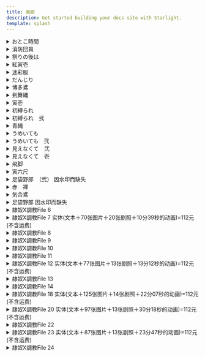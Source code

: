 ```yaml
---
title: 画廊
description: Get started building your docs site with Starlight.
template: splash
---
```



<details>
<summary>おとこ時間</summary>

<div class="grid md:gap-3 md:grid-cols-3 sm:gap-2 sm:grid-cols-2 lg:gap-4 lg:grid-cols-4 xl:gap-5 xl:grid-cols-5 2xl:gap-6 2xl:grid-cols-6">

<Image src="https://res.cloudinary.com/dkhp3hucr/image/upload/v1722171781/Fundoshi/pq008_elzodk.avif" loading="lazy" isZoomed alt="Midas" client:visible />

<Image src="https://res.cloudinary.com/dkhp3hucr/image/upload/v1722171782/Fundoshi/pq009_eqqbyh.avif" loading="lazy" isZoomed alt="Midas" client:visible />

<Image src="https://res.cloudinary.com/dkhp3hucr/image/upload/v1722171783/Fundoshi/pq010_obmu6j.avif" loading="lazy" isZoomed alt="Midas" client:visible />

<Image src="https://res.cloudinary.com/dkhp3hucr/image/upload/v1722171785/Fundoshi/pq011_otakkw.avif" loading="lazy" isZoomed alt="Midas" client:visible />

<Image src="https://res.cloudinary.com/dkhp3hucr/image/upload/v1722171786/Fundoshi/pq012_w6vp9x.avif" loading="lazy" isZoomed alt="Midas" client:visible />

<Image src="https://res.cloudinary.com/dkhp3hucr/image/upload/v1722171779/Fundoshi/pq013_yvssg3.avif" loading="lazy" isZoomed alt="Midas" client:visible />

<Image src="https://res.cloudinary.com/dkhp3hucr/image/upload/v1722171780/Fundoshi/pq014_sjmnov.avif" loading="lazy" isZoomed alt="Midas" client:visible />

<Image src="https://res.cloudinary.com/dkhp3hucr/image/upload/v1722171781/Fundoshi/pq015_ixgqbe.avif" loading="lazy" isZoomed alt="Midas" client:visible />

<Image src="https://res.cloudinary.com/dkhp3hucr/image/upload/v1722171781/Fundoshi/pq016_j66ugd.avif" loading="lazy" isZoomed alt="Midas" client:visible />

<Image src="https://res.cloudinary.com/dkhp3hucr/image/upload/v1722171781/Fundoshi/pq017_ddpg8a.avif" loading="lazy" isZoomed alt="Midas" client:visible />

<Image src="https://res.cloudinary.com/dkhp3hucr/image/upload/v1722171782/Fundoshi/pq018_tylvgn.avif" loading="lazy" isZoomed alt="Midas" client:visible />

</div>

</details>

<details>
<summary>消防団員</summary>

<div class="grid md:gap-3 md:grid-cols-3 sm:gap-2 sm:grid-cols-2 lg:gap-4 lg:grid-cols-4 xl:gap-5 xl:grid-cols-5 2xl:gap-6 2xl:grid-cols-6">

<Image src="https://res.cloudinary.com/dkhp3hucr/image/upload/v1722175609/Fundoshi/wa011_tpngn1.avif" loading="lazy" isZoomed alt="Midas" client:visible />

<Image src="https://res.cloudinary.com/dkhp3hucr/image/upload/v1722176249/Fundoshi/wa012_zushnp.avif" loading="lazy" isZoomed alt="Midas" client:visible />

<Image src="https://res.cloudinary.com/dkhp3hucr/image/upload/v1722176248/Fundoshi/wa013_yhlvuy.avif" loading="lazy" isZoomed alt="Midas" client:visible />

<Image src="https://res.cloudinary.com/dkhp3hucr/image/upload/v1722176296/Fundoshi/wa014_lcgbnd.avif" loading="lazy" isZoomed alt="Midas" client:visible />

<Image src="https://res.cloudinary.com/dkhp3hucr/image/upload/v1722174464/Fundoshi/wa015_mdwayo.avif" loading="lazy" isZoomed alt="Midas" client:visible />

<Image src="https://res.cloudinary.com/dkhp3hucr/image/upload/v1722176296/Fundoshi/wa017_vfbwzj.avif" loading="lazy" isZoomed alt="Midas" client:visible />

<Image src="https://res.cloudinary.com/dkhp3hucr/image/upload/v1722176299/Fundoshi/wa018_ffp750.avif" loading="lazy" isZoomed alt="Midas" client:visible />

</div>

</details>

<details>
<summary>祭りの後は</summary>

<div class="grid md:gap-3 md:grid-cols-3 sm:gap-2 sm:grid-cols-2 lg:gap-4 lg:grid-cols-4 xl:gap-5 xl:grid-cols-5 2xl:gap-6 2xl:grid-cols-6">

<Image src="https://res.cloudinary.com/dkhp3hucr/image/upload/v1722176962/Fundoshi/omaturi-01_vp8una.avif" loading="lazy" isZoomed alt="Midas" client:visible />

<Image src="https://res.cloudinary.com/dkhp3hucr/image/upload/v1722176963/Fundoshi/omaturi-03_vemlps.avif" loading="lazy" isZoomed alt="Midas" client:visible />

<Image src="https://res.cloudinary.com/dkhp3hucr/image/upload/v1722176964/Fundoshi/omaturi-06_tyoyuk.avif" loading="lazy" isZoomed alt="Midas" client:visible />

<Image src="https://res.cloudinary.com/dkhp3hucr/image/upload/v1722176951/Fundoshi/omaturi-09_yqf7v7.avif" loading="lazy" isZoomed alt="Midas" client:visible />

<Image src="https://res.cloudinary.com/dkhp3hucr/image/upload/v1722176951/Fundoshi/omaturi-10_q52yli.avif" loading="lazy" isZoomed alt="Midas" client:visible />
</div>

</details>

<details>
<summary>紅寅壱</summary>

<div class="grid md:gap-3 md:grid-cols-3 sm:gap-2 sm:grid-cols-2 lg:gap-4 lg:grid-cols-4 xl:gap-5 xl:grid-cols-5 2xl:gap-6 2xl:grid-cols-6">

<Image src="https://res.cloudinary.com/dkhp3hucr/image/upload/v1722214810/Fundoshi/at001_h4g5ma.avif" loading="lazy" isZoomed alt="Midas" client:visible />

<Image src="https://res.cloudinary.com/dkhp3hucr/image/upload/v1722214813/Fundoshi/at002_n7xmlo.avif" loading="lazy" isZoomed alt="Midas" client:visible />

<Image src="https://res.cloudinary.com/dkhp3hucr/image/upload/v1722214815/Fundoshi/at003_xtuviu.avif" loading="lazy" isZoomed alt="Midas" client:visible />

<Image src="https://res.cloudinary.com/dkhp3hucr/image/upload/v1722214814/Fundoshi/at005_u2f6gp.avif" loading="lazy" isZoomed alt="Midas" client:visible />

<Image src="https://res.cloudinary.com/dkhp3hucr/image/upload/v1722214817/Fundoshi/at007_ktrrsv.avif" loading="lazy" isZoomed alt="Midas" client:visible />

<Image src="https://res.cloudinary.com/dkhp3hucr/image/upload/v1722214817/Fundoshi/at009_uwkm3m.avif" loading="lazy" isZoomed alt="Midas" client:visible />

<Image src="https://res.cloudinary.com/dkhp3hucr/image/upload/v1722214808/Fundoshi/at010_wbnrhs.avif" loading="lazy" isZoomed alt="Midas" client:visible />

<Image src="https://res.cloudinary.com/dkhp3hucr/image/upload/v1722214808/Fundoshi/at011_xion4l.avif" loading="lazy" isZoomed alt="Midas" client:visible />

<Image src="https://res.cloudinary.com/dkhp3hucr/image/upload/v1722214809/Fundoshi/at012_bycwu5.avif" loading="lazy" isZoomed alt="Midas" client:visible />

<Image src="https://res.cloudinary.com/dkhp3hucr/image/upload/v1722214809/Fundoshi/at013_gixfph.avif" loading="lazy" isZoomed alt="Midas" client:visible />

</div>

</details>

<details>
<summary>迷彩服</summary>

<div class="grid md:gap-3 md:grid-cols-3 sm:gap-2 sm:grid-cols-2 lg:gap-4 lg:grid-cols-4 xl:gap-5 xl:grid-cols-5 2xl:gap-6 2xl:grid-cols-6">

<Image src="https://res.cloudinary.com/dkhp3hucr/image/upload/v1722215124/Fundoshi/m-01_nqvrg5.avif" loading="lazy" isZoomed alt="Midas" client:visible />

<Image src="https://res.cloudinary.com/dkhp3hucr/image/upload/v1722215124/Fundoshi/m-03_pezmht.avif" loading="lazy" isZoomed alt="Midas" client:visible />

<Image src="https://res.cloudinary.com/dkhp3hucr/image/upload/v1722215118/Fundoshi/m-04_wgdrpn.avif" loading="lazy" isZoomed alt="Midas" client:visible />

<Image src="https://res.cloudinary.com/dkhp3hucr/image/upload/v1722215119/Fundoshi/m-05_k06gtd.avif" loading="lazy" isZoomed alt="Midas" client:visible />

<Image src="https://res.cloudinary.com/dkhp3hucr/image/upload/v1722215120/Fundoshi/m-06_lpdy3g.avif" loading="lazy" isZoomed alt="Midas" client:visible />

<Image src="https://res.cloudinary.com/dkhp3hucr/image/upload/v1722215120/Fundoshi/m-07_nhxjq1.avif" loading="lazy" isZoomed alt="Midas" client:visible />

<Image src="https://res.cloudinary.com/dkhp3hucr/image/upload/v1722215123/Fundoshi/m-08_exzity.avif" loading="lazy" isZoomed alt="Midas" client:visible />

</div>

</details>

<details>
<summary>だんじり</summary>

<div class="grid md:gap-3 md:grid-cols-3 sm:gap-2 sm:grid-cols-2 lg:gap-4 lg:grid-cols-4 xl:gap-5 xl:grid-cols-5 2xl:gap-6 2xl:grid-cols-6">

<Image src="https://res.cloudinary.com/dkhp3hucr/image/upload/v1722215373/Fundoshi/okisi-01_isn41g.avif" loading="lazy" isZoomed alt="Midas" client:visible />

<Image src="https://res.cloudinary.com/dkhp3hucr/image/upload/v1722215372/Fundoshi/okisi-05_kuhbrx.avif" loading="lazy" isZoomed alt="Midas" client:visible />

<Image src="https://res.cloudinary.com/dkhp3hucr/image/upload/v1722215376/Fundoshi/okisi-06_wcjybo.avif" loading="lazy" isZoomed alt="Midas" client:visible />

<Image src="https://res.cloudinary.com/dkhp3hucr/image/upload/v1722215375/Fundoshi/okisi-08_xferyt.avif" loading="lazy" isZoomed alt="Midas" client:visible />

<Image src="https://res.cloudinary.com/dkhp3hucr/image/upload/v1722215377/Fundoshi/okisi-09_kvugtf.avif" loading="lazy" isZoomed alt="Midas" client:visible />

<Image src="https://res.cloudinary.com/dkhp3hucr/image/upload/v1722215369/Fundoshi/okisi-10_xsmyfx.avif" loading="lazy" isZoomed alt="Midas" client:visible />

<Image src="https://res.cloudinary.com/dkhp3hucr/image/upload/v1722215365/Fundoshi/okisi-11_oda76m.avif" loading="lazy" isZoomed alt="Midas" client:visible />

<Image src="https://res.cloudinary.com/dkhp3hucr/image/upload/v1722215366/Fundoshi/okisi-12_scd7iy.avif" loading="lazy" isZoomed alt="Midas" client:visible />

<Image src="https://res.cloudinary.com/dkhp3hucr/image/upload/v1722215367/Fundoshi/okisi-13_z8fhrp.avif" loading="lazy" isZoomed alt="Midas" client:visible />

<Image src="https://res.cloudinary.com/dkhp3hucr/image/upload/v1722215371/Fundoshi/okisi-14_cmzwem.avif" loading="lazy" isZoomed alt="Midas" client:visible />

</div>

</details>

<details>
<summary>博多鳶</summary>

<div class="grid md:gap-3 md:grid-cols-3 sm:gap-2 sm:grid-cols-2 lg:gap-4 lg:grid-cols-4 xl:gap-5 xl:grid-cols-5 2xl:gap-6 2xl:grid-cols-6">

<Image src="https://res.cloudinary.com/dkhp3hucr/image/upload/v1722215715/Fundoshi/005yo_ayawzl.avif" loading="lazy" isZoomed alt="Midas" client:visible />

<Image src="https://res.cloudinary.com/dkhp3hucr/image/upload/v1722215721/Fundoshi/009yo_h1po2z.avif" loading="lazy" isZoomed alt="Midas" client:visible />

<Image src="https://res.cloudinary.com/dkhp3hucr/image/upload/v1722215720/Fundoshi/010yo_la7ess.avif" loading="lazy" isZoomed alt="Midas" client:visible />

<Image src="https://res.cloudinary.com/dkhp3hucr/image/upload/v1722215722/Fundoshi/012yo_f3dxnb.avif" loading="lazy" isZoomed alt="Midas" client:visible />

<Image src="https://res.cloudinary.com/dkhp3hucr/image/upload/v1722215716/Fundoshi/013yo_dxtobh.avif" loading="lazy" isZoomed alt="Midas" client:visible />

<Image src="https://res.cloudinary.com/dkhp3hucr/image/upload/v1722215714/Fundoshi/014yo_n2attq.avif" loading="lazy" isZoomed alt="Midas" client:visible />

<Image src="https://res.cloudinary.com/dkhp3hucr/image/upload/v1722215719/Fundoshi/015yo_s9forn.avif" loading="lazy" isZoomed alt="Midas" client:visible />

<Image src="https://res.cloudinary.com/dkhp3hucr/image/upload/v1722215715/Fundoshi/016yo_lsdsmi.avif" loading="lazy" isZoomed alt="Midas" client:visible />

</div>

</details>

<details>
<summary>剣舞縄</summary>

<div class="grid md:gap-3 md:grid-cols-3 sm:gap-2 sm:grid-cols-2 lg:gap-4 lg:grid-cols-4 xl:gap-5 xl:grid-cols-5 2xl:gap-6 2xl:grid-cols-6">

<Image src="https://res.cloudinary.com/dkhp3hucr/image/upload/v1722216035/Fundoshi/2007n_e68e3b.avif" loading="lazy" isZoomed alt="Midas" client:visible />

<Image src="https://res.cloudinary.com/dkhp3hucr/image/upload/v1722216034/Fundoshi/2009n_ckezzs.avif" loading="lazy" isZoomed alt="Midas" client:visible />

<Image src="https://res.cloudinary.com/dkhp3hucr/image/upload/v1722216035/Fundoshi/2011n_vgp8zx.avif" loading="lazy" isZoomed alt="Midas" client:visible />

</div>

</details>

<details>
<summary>寅壱</summary>

<div class="grid md:gap-3 md:grid-cols-3 sm:gap-2 sm:grid-cols-2 lg:gap-4 lg:grid-cols-4 xl:gap-5 xl:grid-cols-5 2xl:gap-6 2xl:grid-cols-6">

<Image src="https://res.cloudinary.com/dkhp3hucr/image/upload/v1722216510/Fundoshi/otora-01_ypu31k.avif" loading="lazy" isZoomed alt="Midas" client:visible />

<Image src="https://res.cloudinary.com/dkhp3hucr/image/upload/v1722216512/Fundoshi/otora-04_bmza9l.avif" loading="lazy" isZoomed alt="Midas" client:visible />

<Image src="https://res.cloudinary.com/dkhp3hucr/image/upload/v1722216515/Fundoshi/otora-05_qxwfid.avif" loading="lazy" isZoomed alt="Midas" client:visible />

<Image src="https://res.cloudinary.com/dkhp3hucr/image/upload/v1722216515/Fundoshi/otora-06_gttyri.avif" loading="lazy" isZoomed alt="Midas" client:visible />

<Image src="https://res.cloudinary.com/dkhp3hucr/image/upload/v1722216517/Fundoshi/otora-07_gt25tt.avif" loading="lazy" isZoomed alt="Midas" client:visible />

<Image src="https://res.cloudinary.com/dkhp3hucr/image/upload/v1722216501/Fundoshi/otora-08_vhomhr.avif" loading="lazy" isZoomed alt="Midas" client:visible />

<Image src="https://res.cloudinary.com/dkhp3hucr/image/upload/v1722216503/Fundoshi/otora-09_qdlaky.avif" loading="lazy" isZoomed alt="Midas" client:visible />

<Image src="https://res.cloudinary.com/dkhp3hucr/image/upload/v1722216503/Fundoshi/otora-10_dba5pl.avif" loading="lazy" isZoomed alt="Midas" client:visible />

<Image src="https://res.cloudinary.com/dkhp3hucr/image/upload/v1722216502/Fundoshi/otora-11_hbbrep.avif" loading="lazy" isZoomed alt="Midas" client:visible />

<Image src="https://res.cloudinary.com/dkhp3hucr/image/upload/v1722216507/Fundoshi/otora-12_lmbgbn.avif" loading="lazy" isZoomed alt="Midas" client:visible />

<Image src="https://res.cloudinary.com/dkhp3hucr/image/upload/v1722216504/Fundoshi/otora-13_e0puld.avif" loading="lazy" isZoomed alt="Midas" client:visible />

<Image src="https://res.cloudinary.com/dkhp3hucr/image/upload/v1722216508/Fundoshi/otora-14_cqpzud.avif" loading="lazy" isZoomed alt="Midas" client:visible />

</div>

</details>

<details>
<summary>初縛られ</summary>

<div class="grid md:gap-3 md:grid-cols-3 sm:gap-2 sm:grid-cols-2 lg:gap-4 lg:grid-cols-4 xl:gap-5 xl:grid-cols-5 2xl:gap-6 2xl:grid-cols-6">

<Image src="https://res.cloudinary.com/dkhp3hucr/image/upload/v1722217384/Fundoshi/f-03_hvjm1l.avif" loading="lazy" isZoomed alt="Midas" client:visible />

<Image src="https://res.cloudinary.com/dkhp3hucr/image/upload/v1722217386/Fundoshi/f-04_bgyvn5.avif" loading="lazy" isZoomed alt="Midas" client:visible />

<Image src="https://res.cloudinary.com/dkhp3hucr/image/upload/v1722217388/Fundoshi/f-05_w25tos.avif" loading="lazy" isZoomed alt="Midas" client:visible />

<Image src="https://res.cloudinary.com/dkhp3hucr/image/upload/v1722217389/Fundoshi/f-06_q5gjrp.avif" loading="lazy" isZoomed alt="Midas" client:visible />

<Image src="https://res.cloudinary.com/dkhp3hucr/image/upload/v1722217391/Fundoshi/f-07_e6mmkh.avif" loading="lazy" isZoomed alt="Midas" client:visible />

<Image src="https://res.cloudinary.com/dkhp3hucr/image/upload/v1722217392/Fundoshi/f-08_az3pmn.avif" loading="lazy" isZoomed alt="Midas" client:visible />

<Image src="https://res.cloudinary.com/dkhp3hucr/image/upload/v1722217395/Fundoshi/f-09_vv2hfe.avif" loading="lazy" isZoomed alt="Midas" client:visible />

<Image src="https://res.cloudinary.com/dkhp3hucr/image/upload/v1722217359/Fundoshi/f-11_wtyjfr.avif" loading="lazy" isZoomed alt="Midas" client:visible />

<Image src="https://res.cloudinary.com/dkhp3hucr/image/upload/v1722217360/Fundoshi/f-12_ocuabo.avif" loading="lazy" isZoomed alt="Midas" client:visible />

<Image src="https://res.cloudinary.com/dkhp3hucr/image/upload/v1722217361/Fundoshi/f-13_lczbqw.avif" loading="lazy" isZoomed alt="Midas" client:visible />

<Image src="https://res.cloudinary.com/dkhp3hucr/image/upload/v1722217361/Fundoshi/f-14_qicxlo.avif" loading="lazy" isZoomed alt="Midas" client:visible />

<Image src="https://res.cloudinary.com/dkhp3hucr/image/upload/v1722217367/Fundoshi/f-15_ron3kc.avif" loading="lazy" isZoomed alt="Midas" client:visible />

<Image src="https://res.cloudinary.com/dkhp3hucr/image/upload/v1722217368/Fundoshi/f-16_kmkbtl.avif" loading="lazy" isZoomed alt="Midas" client:visible />

<Image src="https://res.cloudinary.com/dkhp3hucr/image/upload/v1722217379/Fundoshi/f-17_fdxuff.avif" loading="lazy" isZoomed alt="Midas" client:visible />

<Image src="https://res.cloudinary.com/dkhp3hucr/image/upload/v1722217382/Fundoshi/f-18_qjngze.avif" loading="lazy" isZoomed alt="Midas" client:visible />

<Image src="https://res.cloudinary.com/dkhp3hucr/image/upload/v1722217383/Fundoshi/f-20_wlj5un.avif" loading="lazy" isZoomed alt="Midas" client:visible />

</div>

</details>

<details>
<summary>初縛られ　弐</summary>

<div class="grid md:gap-3 md:grid-cols-3 sm:gap-2 sm:grid-cols-2 lg:gap-4 lg:grid-cols-4 xl:gap-5 xl:grid-cols-5 2xl:gap-6 2xl:grid-cols-6">

<Image src="https://res.cloudinary.com/dkhp3hucr/image/upload/v1722217848/Fundoshi/f-21_bagedj.avif" loading="lazy" isZoomed alt="Midas" client:visible />

<Image src="https://res.cloudinary.com/dkhp3hucr/image/upload/v1722217843/Fundoshi/f-22_l0qx6f.avif" loading="lazy" isZoomed alt="Midas" client:visible />

<Image src="https://res.cloudinary.com/dkhp3hucr/image/upload/v1722217843/Fundoshi/f-23_y2bkcp.avif" loading="lazy" isZoomed alt="Midas" client:visible />

<Image src="https://res.cloudinary.com/dkhp3hucr/image/upload/v1722217841/Fundoshi/f-27_scm9ui.avif" loading="lazy" isZoomed alt="Midas" client:visible />

<Image src="https://res.cloudinary.com/dkhp3hucr/image/upload/v1722217842/Fundoshi/f-28_awbvsp.avif" loading="lazy" isZoomed alt="Midas" client:visible />

</div>

</details>

<details>
<summary>青縄</summary>

<div class="grid md:gap-3 md:grid-cols-3 sm:gap-2 sm:grid-cols-2 lg:gap-4 lg:grid-cols-4 xl:gap-5 xl:grid-cols-5 2xl:gap-6 2xl:grid-cols-6">

<Image src="https://res.cloudinary.com/dkhp3hucr/image/upload/v1722218215/Fundoshi/tabiy-05_eeroxj.avif" loading="lazy" isZoomed alt="Midas" client:visible />

<Image src="https://res.cloudinary.com/dkhp3hucr/image/upload/v1722218216/Fundoshi/tabiy-06_i6yp5v.avif" loading="lazy" isZoomed alt="Midas" client:visible />

<Image src="https://res.cloudinary.com/dkhp3hucr/image/upload/v1722218226/Fundoshi/tabiy-07_u9j8mt.avif" loading="lazy" isZoomed alt="Midas" client:visible />

<Image src="https://res.cloudinary.com/dkhp3hucr/image/upload/v1722218224/Fundoshi/tabiy-08_akuxnn.avif" loading="lazy" isZoomed alt="Midas" client:visible />

<Image src="https://res.cloudinary.com/dkhp3hucr/image/upload/v1722218216/Fundoshi/tabiy-09_jvh7zh.avif" loading="lazy" isZoomed alt="Midas" client:visible />

<Image src="https://res.cloudinary.com/dkhp3hucr/image/upload/v1722218231/Fundoshi/tabiy-10_v66nmg.avif" loading="lazy" isZoomed alt="Midas" client:visible />

<Image src="https://res.cloudinary.com/dkhp3hucr/image/upload/v1722218224/Fundoshi/tabiy-11_dnkvfj.avif" loading="lazy" isZoomed alt="Midas" client:visible />

<Image src="https://res.cloudinary.com/dkhp3hucr/image/upload/v1722218232/Fundoshi/tabiy-12_rcv2au.avif" loading="lazy" isZoomed alt="Midas" client:visible />

<Image src="https://res.cloudinary.com/dkhp3hucr/image/upload/v1722218229/Fundoshi/tabiy-13_hewmkx.avif" loading="lazy" isZoomed alt="Midas" client:visible />

<Image src="https://res.cloudinary.com/dkhp3hucr/image/upload/v1722218234/Fundoshi/tabiy-14_gpl0qn.avif" loading="lazy" isZoomed alt="Midas" client:visible />

<Image src="https://res.cloudinary.com/dkhp3hucr/image/upload/v1722218236/Fundoshi/tabiy-15_noagyk.avif" loading="lazy" isZoomed alt="Midas" client:visible />

<Image src="https://res.cloudinary.com/dkhp3hucr/image/upload/v1722218237/Fundoshi/tabiy-16_hs3wis.avif" loading="lazy" isZoomed alt="Midas" client:visible />

<Image src="https://res.cloudinary.com/dkhp3hucr/image/upload/v1722218214/Fundoshi/tabiy-17_lncx5n.avif" loading="lazy" isZoomed alt="Midas" client:visible />

</div>

</details>

<details>
<summary>うめいても</summary>

<div class="grid md:gap-3 md:grid-cols-3 sm:gap-2 sm:grid-cols-2 lg:gap-4 lg:grid-cols-4 xl:gap-5 xl:grid-cols-5 2xl:gap-6 2xl:grid-cols-6">

<Image src="https://res.cloudinary.com/dkhp3hucr/image/upload/v1722218673/Fundoshi/syo-01_qoamxu.avif" loading="lazy" isZoomed alt="Midas" client:visible />

<Image src="https://res.cloudinary.com/dkhp3hucr/image/upload/v1722218674/Fundoshi/syo-02_vmyrcq.avif" loading="lazy" isZoomed alt="Midas" client:visible />

<Image src="https://res.cloudinary.com/dkhp3hucr/image/upload/v1722218676/Fundoshi/syo-03_mfh84j.avif" loading="lazy" isZoomed alt="Midas" client:visible />

<Image src="https://res.cloudinary.com/dkhp3hucr/image/upload/v1722218680/Fundoshi/syo-04_mrw7e6.avif" loading="lazy" isZoomed alt="Midas" client:visible />

<Image src="https://res.cloudinary.com/dkhp3hucr/image/upload/v1722218688/Fundoshi/syo-07_noa7bm.avif" loading="lazy" isZoomed alt="Midas" client:visible />

<Image src="https://res.cloudinary.com/dkhp3hucr/image/upload/v1722218683/Fundoshi/syo-09_bp0xno.avif" loading="lazy" isZoomed alt="Midas" client:visible />

<Image src="https://res.cloudinary.com/dkhp3hucr/image/upload/v1722218691/Fundoshi/syo-10_ogndm8.avif" loading="lazy" isZoomed alt="Midas" client:visible />

<Image src="https://res.cloudinary.com/dkhp3hucr/image/upload/v1722218681/Fundoshi/syo-11_mcxq7y.avif" loading="lazy" isZoomed alt="Midas" client:visible />

<Image src="https://res.cloudinary.com/dkhp3hucr/image/upload/v1722218686/Fundoshi/syo-12_itz7jv.avif" loading="lazy" isZoomed alt="Midas" client:visible />

<Image src="https://res.cloudinary.com/dkhp3hucr/image/upload/v1722218674/Fundoshi/syo-17_lviued.avif" loading="lazy" isZoomed alt="Midas" client:visible />

</div>

</details>

<details>
<summary>うめいても　弐</summary>

<div class="grid md:gap-3 md:grid-cols-3 sm:gap-2 sm:grid-cols-2 lg:gap-4 lg:grid-cols-4 xl:gap-5 xl:grid-cols-5 2xl:gap-6 2xl:grid-cols-6">

<Image src="https://res.cloudinary.com/dkhp3hucr/image/upload/v1722219055/Fundoshi/syo-20_xfc9st.avif" loading="lazy" isZoomed alt="Midas" client:visible />

<Image src="https://res.cloudinary.com/dkhp3hucr/image/upload/v1722219046/Fundoshi/syo-21_h2vtnt.avif" loading="lazy" isZoomed alt="Midas" client:visible />

<Image src="https://res.cloudinary.com/dkhp3hucr/image/upload/v1722219051/Fundoshi/syo-22_q27ce5.avif" loading="lazy" isZoomed alt="Midas" client:visible />

<Image src="https://res.cloudinary.com/dkhp3hucr/image/upload/v1722219051/Fundoshi/syo-23_m99gxn.avif" loading="lazy" isZoomed alt="Midas" client:visible />

<Image src="https://res.cloudinary.com/dkhp3hucr/image/upload/v1722219056/Fundoshi/syo-24_hizdln.avif" loading="lazy" isZoomed alt="Midas" client:visible />

<Image src="https://res.cloudinary.com/dkhp3hucr/image/upload/v1722219041/Fundoshi/syo-25_hsqgx5.avif" loading="lazy" isZoomed alt="Midas" client:visible />

<Image src="https://res.cloudinary.com/dkhp3hucr/image/upload/v1722219041/Fundoshi/syo-26_axouti.avif" loading="lazy" isZoomed alt="Midas" client:visible />

<Image src="https://res.cloudinary.com/dkhp3hucr/image/upload/v1722219042/Fundoshi/syo-27_ygtvv2.avif" loading="lazy" isZoomed alt="Midas" client:visible />

<Image src="https://res.cloudinary.com/dkhp3hucr/image/upload/v1722219050/Fundoshi/syo-28_x1c5p9.avif" loading="lazy" isZoomed alt="Midas" client:visible />

<Image src="https://res.cloudinary.com/dkhp3hucr/image/upload/v1722219045/Fundoshi/syo-29_v19wd8.avif" loading="lazy" isZoomed alt="Midas" client:visible />

<Image src="https://res.cloudinary.com/dkhp3hucr/image/upload/v1722219042/Fundoshi/syo-30_k9uypc.avif" loading="lazy" isZoomed alt="Midas" client:visible />

</div>

</details>

<details>
<summary>見えなくて　弐</summary>

<div class="grid md:gap-3 md:grid-cols-3 sm:gap-2 sm:grid-cols-2 lg:gap-4 lg:grid-cols-4 xl:gap-5 xl:grid-cols-5 2xl:gap-6 2xl:grid-cols-6">

<Image src="https://res.cloudinary.com/dkhp3hucr/image/upload/v1722220048/Fundoshi/taka-40_c2zs4v.avif" loading="lazy" isZoomed alt="Midas" client:visible />

<Image src="https://res.cloudinary.com/dkhp3hucr/image/upload/v1722220058/Fundoshi/taka-41_lisudl.avif" loading="lazy" isZoomed alt="Midas" client:visible />

<Image src="https://res.cloudinary.com/dkhp3hucr/image/upload/v1722220050/Fundoshi/taka-42_ztplky.avif" loading="lazy" isZoomed alt="Midas" client:visible />

<Image src="https://res.cloudinary.com/dkhp3hucr/image/upload/v1722220056/Fundoshi/taka-43_soke6r.avif" loading="lazy" isZoomed alt="Midas" client:visible />

<Image src="https://res.cloudinary.com/dkhp3hucr/image/upload/v1722220060/Fundoshi/taka-44_xn7qv0.avif" loading="lazy" isZoomed alt="Midas" client:visible />

<Image src="https://res.cloudinary.com/dkhp3hucr/image/upload/v1722220061/Fundoshi/taka-49_xor0zt.avif" loading="lazy" isZoomed alt="Midas" client:visible />

<Image src="https://res.cloudinary.com/dkhp3hucr/image/upload/v1722220063/Fundoshi/taka-50_lpw4ud.avif" loading="lazy" isZoomed alt="Midas" client:visible />

<Image src="https://res.cloudinary.com/dkhp3hucr/image/upload/v1722220065/Fundoshi/taka-51_zgh1qm.avif" loading="lazy" isZoomed alt="Midas" client:visible />

<Image src="https://res.cloudinary.com/dkhp3hucr/image/upload/v1722220047/Fundoshi/taka-59_znuhpm.avif" loading="lazy" isZoomed alt="Midas" client:visible />

<Image src="https://res.cloudinary.com/dkhp3hucr/image/upload/v1722220049/Fundoshi/taka-61_jkxfhn.avif" loading="lazy" isZoomed alt="Midas" client:visible />

<Image src="https://res.cloudinary.com/dkhp3hucr/image/upload/v1722220053/Fundoshi/taka-62_frxpkl.avif" loading="lazy" isZoomed alt="Midas" client:visible />

<Image src="https://res.cloudinary.com/dkhp3hucr/image/upload/v1722220054/Fundoshi/taka-64_fryzde.avif" loading="lazy" isZoomed alt="Midas" client:visible />

</div>

</details>

<details>
<summary>見えなくて　壱</summary>

<div class="grid md:gap-3 md:grid-cols-3 sm:gap-2 sm:grid-cols-2 lg:gap-4 lg:grid-cols-4 xl:gap-5 xl:grid-cols-5 2xl:gap-6 2xl:grid-cols-6">

<Image src="https://res.cloudinary.com/dkhp3hucr/image/upload/v1722220507/Fundoshi/taka-15_m7slkx.avif" loading="lazy" isZoomed alt="Midas" client:visible />

<Image src="https://res.cloudinary.com/dkhp3hucr/image/upload/v1722220498/Fundoshi/taka-17_fpk5et.avif" loading="lazy" isZoomed alt="Midas" client:visible />

<Image src="https://res.cloudinary.com/dkhp3hucr/image/upload/v1722220502/Fundoshi/taka-19_dxbd7x.avif" loading="lazy" isZoomed alt="Midas" client:visible />

<Image src="https://res.cloudinary.com/dkhp3hucr/image/upload/v1722220502/Fundoshi/taka-20_kbbtix.avif" loading="lazy" isZoomed alt="Midas" client:visible />

<Image src="https://res.cloudinary.com/dkhp3hucr/image/upload/v1722220504/Fundoshi/taka-23_ok4mmp.avif" loading="lazy" isZoomed alt="Midas" client:visible />

<Image src="https://res.cloudinary.com/dkhp3hucr/image/upload/v1722220492/Fundoshi/taka-25_ms9hoh.avif" loading="lazy" isZoomed alt="Midas" client:visible />

<Image src="https://res.cloudinary.com/dkhp3hucr/image/upload/v1722220493/Fundoshi/taka-27_hqqp3x.avif" loading="lazy" isZoomed alt="Midas" client:visible />

<Image src="https://res.cloudinary.com/dkhp3hucr/image/upload/v1722220493/Fundoshi/taka-29_z9khp8.avif" loading="lazy" isZoomed alt="Midas" client:visible />

<Image src="https://res.cloudinary.com/dkhp3hucr/image/upload/v1722220497/Fundoshi/taka-30_ou0klg.avif" loading="lazy" isZoomed alt="Midas" client:visible />

</div>

</details>

<details>
<summary>飛脚</summary>

<div class="grid md:gap-3 md:grid-cols-3 sm:gap-2 sm:grid-cols-2 lg:gap-4 lg:grid-cols-4 xl:gap-5 xl:grid-cols-5 2xl:gap-6 2xl:grid-cols-6">

<Image src="https://res.cloudinary.com/dkhp3hucr/image/upload/v1722263899/Fundoshi/tk-hikyaku-02_xqwmxw.avif" loading="lazy" isZoomed alt="Midas" client:visible />

<Image src="https://res.cloudinary.com/dkhp3hucr/image/upload/v1722263899/Fundoshi/tk-hikyaku-03_yfqlcy.avif" loading="lazy" isZoomed alt="Midas" client:visible />

<Image src="https://res.cloudinary.com/dkhp3hucr/image/upload/v1722263899/Fundoshi/tk-hikyaku-04_c7xu2m.avif" loading="lazy" isZoomed alt="Midas" client:visible />

<Image src="https://res.cloudinary.com/dkhp3hucr/image/upload/v1722263900/Fundoshi/tk-hikyaku-05_b9qtrx.avif" loading="lazy" isZoomed alt="Midas" client:visible />

<Image src="https://res.cloudinary.com/dkhp3hucr/image/upload/v1722263901/Fundoshi/tk-hikyaku-09_tcfst4.avif" loading="lazy" isZoomed alt="Midas" client:visible />

<Image src="https://res.cloudinary.com/dkhp3hucr/image/upload/v1722263901/Fundoshi/tk-hikyaku-10_gawiil.avif" loading="lazy" isZoomed alt="Midas" client:visible />

<Image src="https://res.cloudinary.com/dkhp3hucr/image/upload/v1722263901/Fundoshi/tk-hikyaku-11_b0kdzx.avif" loading="lazy" isZoomed alt="Midas" client:visible />

<Image src="https://res.cloudinary.com/dkhp3hucr/image/upload/v1722263371/Fundoshi/tk-hikyaku-12_ovlpmw.avif" loading="lazy" isZoomed alt="Midas" client:visible />

<Image src="https://res.cloudinary.com/dkhp3hucr/image/upload/v1722263899/Fundoshi/tk-hikyaku-13_ffn1uw.avif" loading="lazy" isZoomed alt="Midas" client:visible />

<Image src="https://res.cloudinary.com/dkhp3hucr/image/upload/v1722263899/Fundoshi/tk-hikyaku-14_xehewv.avif" loading="lazy" isZoomed alt="Midas" client:visible />

</div>

</details>

<details>
<summary>寅六尺</summary>

<div class="grid md:gap-3 md:grid-cols-3 sm:gap-2 sm:grid-cols-2 lg:gap-4 lg:grid-cols-4 xl:gap-5 xl:grid-cols-5 2xl:gap-6 2xl:grid-cols-6">

<Image src="https://res.cloudinary.com/dkhp3hucr/image/upload/v1722265104/Fundoshi/u-02_vvlihz.avif" loading="lazy" isZoomed alt="Midas" client:visible />

<Image src="https://res.cloudinary.com/dkhp3hucr/image/upload/v1722265103/Fundoshi/u-03_po9pkb.avif" loading="lazy" isZoomed alt="Midas" client:visible />

<Image src="https://res.cloudinary.com/dkhp3hucr/image/upload/v1722265105/Fundoshi/u-04_tscmbm.avif" loading="lazy" isZoomed alt="Midas" client:visible />

<Image src="https://res.cloudinary.com/dkhp3hucr/image/upload/v1722265104/Fundoshi/u-05_pflppj.avif" loading="lazy" isZoomed alt="Midas" client:visible />

<Image src="https://res.cloudinary.com/dkhp3hucr/image/upload/v1722265102/Fundoshi/u-09_f3vzmn.avif" loading="lazy" isZoomed alt="Midas" client:visible />

<Image src="https://res.cloudinary.com/dkhp3hucr/image/upload/v1722265102/Fundoshi/u-10_ahh9o3.avif" loading="lazy" isZoomed alt="Midas" client:visible />

<Image src="https://res.cloudinary.com/dkhp3hucr/image/upload/v1722265103/Fundoshi/u-11_jpf5kn.avif" loading="lazy" isZoomed alt="Midas" client:visible />

<Image src="https://res.cloudinary.com/dkhp3hucr/image/upload/v1722265103/Fundoshi/u-12_ptiipe.avif" loading="lazy" isZoomed alt="Midas" client:visible />

</div>

</details>

<details>
<summary>足袋野郎　（弐） 因水印而缺失</summary>

<div class="grid md:gap-3 md:grid-cols-3 sm:gap-2 sm:grid-cols-2 lg:gap-4 lg:grid-cols-4 xl:gap-5 xl:grid-cols-5 2xl:gap-6 2xl:grid-cols-6">

<Image src="https://res.cloudinary.com/dkhp3hucr/image/upload/v1722314788/Fundoshi/tk-n-tabiyarou-11_z9tm9e.avif" loading="lazy" isZoomed alt="Midas" client:visible />

<Image src="https://res.cloudinary.com/dkhp3hucr/image/upload/v1722314790/Fundoshi/tk-n-tabiyarou-12_oogfea.avif" loading="lazy" isZoomed alt="Midas" client:visible />

<Image src="https://res.cloudinary.com/dkhp3hucr/image/upload/v1722314790/Fundoshi/tk-n-tabiyarou-13_mewzz6.avif" loading="lazy" isZoomed alt="Midas" client:visible />

<Image src="https://res.cloudinary.com/dkhp3hucr/image/upload/v1722314789/Fundoshi/tk-n-tabiyarou-18_ikhcx9.avif" loading="lazy" isZoomed alt="Midas" client:visible />

<Image src="https://res.cloudinary.com/dkhp3hucr/image/upload/v1722314789/Fundoshi/tk-n-tabiyarou-19_eljerc.avif" loading="lazy" isZoomed alt="Midas" client:visible />

<Image src="https://res.cloudinary.com/dkhp3hucr/image/upload/v1722314788/Fundoshi/tk-n-tabiyarou-20_tqp6oj.avif" loading="lazy" isZoomed alt="Midas" client:visible />

<Image src="https://res.cloudinary.com/dkhp3hucr/image/upload/v1722314790/Fundoshi/tk-n-tabiyarou-22_iqeewg.avif" loading="lazy" isZoomed alt="Midas" client:visible />

</div>

</details>

<details>
<summary>赤　褌</summary>

<div class="grid md:gap-3 md:grid-cols-3 sm:gap-2 sm:grid-cols-2 lg:gap-4 lg:grid-cols-4 xl:gap-5 xl:grid-cols-5 2xl:gap-6 2xl:grid-cols-6">

<Image src="https://res.cloudinary.com/dkhp3hucr/image/upload/v1722315927/Fundoshi/tk-n-akafun-02_badrzd.avif" loading="lazy" isZoomed alt="Midas" client:visible />

<Image src="https://res.cloudinary.com/dkhp3hucr/image/upload/v1722315926/Fundoshi/tk-n-akafun-04_jcpw0j.avif" loading="lazy" isZoomed alt="Midas" client:visible />

<Image src="https://res.cloudinary.com/dkhp3hucr/image/upload/v1722315926/Fundoshi/tk-n-akafun-05_srkdmi.avif" loading="lazy" isZoomed alt="Midas" client:visible />

<Image src="https://res.cloudinary.com/dkhp3hucr/image/upload/v1722315927/Fundoshi/tk-n-akafun-08_fulhtp.avif" loading="lazy" isZoomed alt="Midas" client:visible />

</div>

</details>

<details>
<summary>気合鳶</summary>

<div class="grid md:gap-3 md:grid-cols-3 sm:gap-2 sm:grid-cols-2 lg:gap-4 lg:grid-cols-4 xl:gap-5 xl:grid-cols-5 2xl:gap-6 2xl:grid-cols-6">

<Image src="https://res.cloudinary.com/dkhp3hucr/image/upload/v1722316263/Fundoshi/n-k-01_p218qz.avif" loading="lazy" isZoomed alt="Midas" client:visible />

<Image src="https://res.cloudinary.com/dkhp3hucr/image/upload/v1722316262/Fundoshi/n-k-03_qtf8ko.avif" loading="lazy" isZoomed alt="Midas" client:visible />

<Image src="https://res.cloudinary.com/dkhp3hucr/image/upload/v1722316263/Fundoshi/n-k-05_dusr7v.avif" loading="lazy" isZoomed alt="Midas" client:visible />

<Image src="https://res.cloudinary.com/dkhp3hucr/image/upload/v1722316262/Fundoshi/n-k-09_ovxrnp.avif" loading="lazy" isZoomed alt="Midas" client:visible />

</div>

</details>

<details>
<summary>足袋野郎 因水印而缺失</summary>

<div class="grid md:gap-3 md:grid-cols-3 sm:gap-2 sm:grid-cols-2 lg:gap-4 lg:grid-cols-4 xl:gap-5 xl:grid-cols-5 2xl:gap-6 2xl:grid-cols-6">

<Image src="https://res.cloudinary.com/dkhp3hucr/image/upload/v1722317225/Fundoshi/tk-n-tabiyarou-01_cleanup_fvtfue.avif" loading="lazy" isZoomed alt="Midas" client:visible />

<Image src="https://res.cloudinary.com/dkhp3hucr/image/upload/v1722317225/Fundoshi/tk-n-tabiyarou-04_cleanup_myska7.avif" loading="lazy" isZoomed alt="Midas" client:visible />

<Image src="https://res.cloudinary.com/dkhp3hucr/image/upload/v1722317224/Fundoshi/tk-n-tabiyarou-05_cleanup_i4jx6g.avif" loading="lazy" isZoomed alt="Midas" client:visible />

<Image src="https://res.cloudinary.com/dkhp3hucr/image/upload/v1722317224/Fundoshi/tk-n-tabiyarou-10_cleanup_ttpk34.avif" loading="lazy" isZoomed alt="Midas" client:visible />

</div>

</details>

<details>
<summary>隷奴X調教File 6</summary>

思及今岁已末，遂决意于晴日携伴赴山中废弃谷仓，行悬吊鞭笞之戏，此乃今年最后一次露天调教。
途中驻足麦当劳用膳，随后直奔山中。
抵达谷仓伊始，即以十二毫米麻绳备悬吊之具。
X仅着六尺褌与长裤，上身赤裸。先缚其胸上下，复于腋下合二绳为一，又以辅绳缚其腹、股与臀下。
蒙其双目悬空后，予以乳首之刑。继而褪其裤，隔六尺褌或自褌侧施以阳物之责。终褪其褌，使之一丝不挂。
随后，系绳于两踝，使其双腿大张悬空。
复以褪下之六尺褌堵其口，使不能出声。为使其仰首，又将绳系于悬吊之绳。继而以麻绳缚其双踝，予以乳首与
阳物之责。悬吊毕，放其下地，解其胸绳，只见绳痕清晰可辨，红若朱砂，遂摄影留念。
随后行鞭笞之戏。将其双腕缚于谷仓栅栏，使臀部突出，以玫瑰鞭抽打其背与臀。最后，以假阳具插入其后庭，以示调教。
摄录此过程后本欲收场，奈何X央求再施鞭刑，遂又行鞭笞之戏，方才返回房中。

<div class="grid md:gap-3 md:grid-cols-3 sm:gap-2 sm:grid-cols-2 lg:gap-4 lg:grid-cols-4 xl:gap-5 xl:grid-cols-5 2xl:gap-6 2xl:grid-cols-6">

<Image src="https://res.cloudinary.com/dkhp3hucr/image/upload/v1722437357/Fundoshi/%EF%BC%91_1_cc417d.avif" loading="lazy" isZoomed alt="Midas" client:visible />

<Image src="https://res.cloudinary.com/dkhp3hucr/image/upload/v1722437357/Fundoshi/%EF%BC%91_zaeehb.avif" loading="lazy" isZoomed alt="Midas" client:visible />

<Image src="https://res.cloudinary.com/dkhp3hucr/image/upload/v1722437357/Fundoshi/14_oxbzif.avif" loading="lazy" isZoomed alt="Midas" client:visible />

<Image src="https://res.cloudinary.com/dkhp3hucr/image/upload/v1722437357/Fundoshi/13_tce6qh.avif" loading="lazy" isZoomed alt="Midas" client:visible />

</div>

</details>

<details>
<summary>隷奴X調教File 7 实体(文本＋70张图片＋20张剧照＋10分39秒的动画)=112元(不含运费)</summary>

Ａ扩张后，为了外出就餐而进行的束缚，这次的约束是为了今后的调教，保持捆绑状态回到家中，自行解开绳索，
用变形的龟甲缚绑好后穿上衣服，出门用餐。在店里让其敞开前襟露出绳索，边吃边拍照。
之后回到房间，让其自行解开绳索。确认身上留有绳痕后再次穿上衣服，驱车前往之前去过的，有露天温泉的
大众澡堂。到达时已近午夜十一点。在澡堂入口附近拍照后进入。
从更衣室到内汤。与一对眼神中能辨识出是同好的情侣擦肩而过。
我们分别进入露天浴池。有几个结伴而来的朋友、情侣和独自一人的同好。我先进入蒸汽浴室。
我命令Ｘ这次进入时不要用毛巾遮挡光洁如玉的私处，因为上次进入时用毛巾遮挡，坐在椅子上时也没有拿开。
浴室里有两个人，其中一人坐在椅子上没有遮挡前面。我进去时，两人都看了过来。我坐在角落里稍等片刻，Ｘ进来后
坐在稍远的椅子上。蒸汽散去，可以看到其光洁无毛。观察两个男人，发现他们时不时偷瞄Ｘ，一人毛巾下鼓起，
另一人用毛巾遮掩半勃起的前端。没有进一步发展，所以我稍后离开了蒸汽浴室。
Ｘ随即也出来了，我们两人一起去了壶汤。在那里进行了Ｐ责和Ａ责。
之后再次分别进入露天浴池，最后又去了蒸汽浴室，等无人时进行了调教。
因为是工作日，同好较少，没有出现有趣的情况，但这次Ｘ没有遮挡前面，向几位同好展露了身体，
比起上次，调教又前进了一步，但我打算继续调教，直到他能在他人注视下勃起为止。
回到房间时已近凌晨一点。
在回家的玄关处亲吻后，责弄了勃起的Ｘ的Ｐ，然后让他用口侍奉我的Ｐ，结束了这次的调教。

<div class="grid md:gap-3 md:grid-cols-3 sm:gap-2 sm:grid-cols-2 lg:gap-4 lg:grid-cols-4 xl:gap-5 xl:grid-cols-5 2xl:gap-6 2xl:grid-cols-6">

<Image src="https://res.cloudinary.com/dkhp3hucr/image/upload/v1722437529/Fundoshi/3_ffzsbu.avif" loading="lazy" isZoomed alt="Midas" client:visible />

<Image src="https://res.cloudinary.com/dkhp3hucr/image/upload/v1722437529/Fundoshi/1_m79eak.avif" loading="lazy" isZoomed alt="Midas" client:visible />

<Image src="https://res.cloudinary.com/dkhp3hucr/image/upload/v1722437529/Fundoshi/5_exnopg.avif" loading="lazy" isZoomed alt="Midas" client:visible />

<Image src="https://res.cloudinary.com/dkhp3hucr/image/upload/v1722437529/Fundoshi/10_ymoslk.avif" loading="lazy" isZoomed alt="Midas" client:visible />

<Image src="https://res.cloudinary.com/dkhp3hucr/image/upload/v1722437530/Fundoshi/11_uhsvwk.avif" loading="lazy" isZoomed alt="Midas" client:visible />

<Image src="https://res.cloudinary.com/dkhp3hucr/image/upload/v1722437846/Fundoshi/13_n1nooa.avif" loading="lazy" isZoomed alt="Midas" client:visible />

<Image src="https://res.cloudinary.com/dkhp3hucr/image/upload/v1722437528/Fundoshi/17_h25bz1.avif" loading="lazy" isZoomed alt="Midas" client:visible />

</div>

</details>

<details>
<summary>隷奴X調教File 8</summary>

用过午膳后，又将X大字形立于墙格前，蒙其双目，不仅以绳勒其口，缚其手足，更将其双臂与胸膛
皆系于格上。先以手挑逗其乳首与那话儿，继而以麻绳分缚其根部与玉袋，复将绳端系于胸前。
其后，令其系紧六尺，复以麻绳施以龟甲缚，缚其那话儿与玉袋根部，又缚其胸与后手，推至阳台，以巾蔽目调教。
解去六尺，令其赤身跪地，以口侍奉吾之阳物，继而纳入其穴。
归房后，令其俯卧于床，以指戏其穴。此番于腰下垫枕，铺巾令其仰卧，
抬起双腿，命X以手分开臀瓣，先以假阳具扩张其穴，继而以指探入，由一至五，再以双手各四指同时进入，
或张或握，变换指形。此次几近可没至腕。
本欲调教后小憩，不料已过四时。急忙解绳入浴，为其穿上开裆裤，又以麻绳为其施以可自解之龟甲缚，着其西装，
掐点五时离开欢场。
随后带其游览新宿地下街厕所，又夜游公园厕所。共进晚餐后，在新宿站分别。
X仍着西装，身缚绳索，乘车归家。

<div class="grid md:gap-3 md:grid-cols-3 sm:gap-2 sm:grid-cols-2 lg:gap-4 lg:grid-cols-4 xl:gap-5 xl:grid-cols-5 2xl:gap-6 2xl:grid-cols-6">

<Image src="https://res.cloudinary.com/dkhp3hucr/image/upload/v1722437875/Fundoshi/10_m4l3bq.avif" loading="lazy" isZoomed alt="Midas" client:visible />

<Image src="https://res.cloudinary.com/dkhp3hucr/image/upload/v1722437874/Fundoshi/11_wbscwp.avif" loading="lazy" isZoomed alt="Midas" client:visible />

</div>

</details>

<details>
<summary>隷奴X調教File 9</summary>

吾的奴隶Ｘ第九回调教，乃是紧缚其身，以假阳具等物调教其后庭，复于澡堂中施以羞耻之法。
暮色六时，Ｘ来也。吾于门前，授其主仆之证——专属项圈。戴圈毕，亲吻之，引其入室。
命Ｘ立于吾前，蒙其双目，令其褪去衣衫。仅剩六尺褌，后缚其手，去其六尺，夹其乳首，复为剃毛。
涂抹剃须膏于阴毛玉上，其阳物已然勃起，淫液如珠，垂丝及地。
剃毛既毕，拉扯摇晃乳夹之链，责罚其乳，阳物再度昂扬，淫液如丝垂地。
继而令其四肢着地，以手掌抽打其臀，复剃其臀部及菊花周围毛发。
紧缚随之，先令系六尺，以布蒙眼，麻绳自颈至胸与臂一并缚之，双手前伸，以绳扣缚之。
复以木制晾衣夹夹其乳首，穿红绳其中，拉扯摇晃，施以调教之术。
继而令其仰卧，双足上举，缚其足踝，以长绳贯穿手腕足踝之绳固定之，去其六尺，插入假阳具，以绳
固定之使不脱落，令Ｘ起身坐下，使假阳具深入其中，吾立其前，令其口侍，以指甲责罚其乳。
复令其仰卧，解其手足之绳，令其双腿大张如'M'字，以绳固定小腿与大腿，手置于膝，缚其手腕与足。
复于腹部缠绳，插入更粗之假阳具，自腰部绳缠绕假阳具根部使不脱落，后以绳缚其阳物与玉袋根部，
上提系于腹绳。令卧地之Ｘ以口侍奉，同时责罚其乳，或以手足按压假阳具如振动器般
摇晃，或踩其勃起之阳，或反向下压之，或踩其玉袋，或以足趾拉扯，种种玩弄。
继而解其手足之绳，命其自行玩弄假阳具并抚弄阳物。其屡次哀求释放，吾皆不允。
解去绳索后，摄其绳痕。为责罚胸部及乳首，使其胸部更显，于腋下收紧上下之绳，是以较往常更为清晰地留下
绳痕于其胸部上下及臂膀。

<div class="grid md:gap-3 md:grid-cols-3 sm:gap-2 sm:grid-cols-2 lg:gap-4 lg:grid-cols-4 xl:gap-5 xl:grid-cols-5 2xl:gap-6 2xl:grid-cols-6">

<Image src="https://res.cloudinary.com/dkhp3hucr/image/upload/v1722438375/Fundoshi/1.jpg_o0qky5.avif" loading="lazy" isZoomed alt="Midas" client:visible />

<Image src="https://res.cloudinary.com/dkhp3hucr/image/upload/v1722438369/Fundoshi/12_zyxdw5.avif" loading="lazy" isZoomed alt="Midas" client:visible />

</div>

</details>

<details>
<summary>隷奴X調教File 10</summary>

吾之奴隶X第十回调教，主旨乃肛门扩张、鞭笞嬉戏，尤以X初尝蜡烛调教为重中之重。
申时，X抵达。甫入门槛，如常献上颈圈。吾为其系好，复以香吻相赠，引其入室。
令其立于吾前，蒙其双目，褪去衣衫，细察其前后，继而令其四肢着地，静候剃毛准备就绪。
阳毛任其自然，此番仅剃臀部及菊花周围。
为使后庭松弛，以备扩张，令X自行以假阳具玩弄菊穴。
初令其立而为之，继而置假阳具于地，令其跨坐其上，臀部上下起伏。复令其俯卧，臀部高翘，
以手摆弄。又令其仰卧，双腿高举，插入假阳具，抚弄前端，复以乳夹责罚双乳。
末了，置假阳具于圆凳之上，令其跨坐，腰肢起伏。今番后庭扩张，令其仰卧，以一指、二指、三指、四指、双手
六指，最后欲以拳头探入，然仅没入一半便已达极限，遂不强求，告一段落。
继而准备蜡烛调教，铺设床单等物。
令X于小腿毛发等处涂抹润滑油，以便蜡烛易于剥离。
蜡烛调教前，以绳索缚其双手，令其正坐，口侍奉之。继而令其平卧，以绳缚其足踝，留长绳一端，践踏玩弄，复令其口侍奉。
取来红色低温蜡烛，开始调教。根据身体各处调整蜡烛高度，自阴囊前袋至腹部再至胸膛，重点滴落乳首，
继而双臂，复返身前，自前袋至双足。复拉起足上长绳，使双足高举，自阴囊后至臀部滴落。
继令其俯卧，自臀部至背部再至双臂，复自臀部至双足滴落。又令其仰卧，以足挑出阳物责罚，
最后令其仰卧口侍奉，蜡烛调教告终。X在蜡烛调教期间，屡次呼喊「灼热难耐，却又快意难言」。

<div class="grid md:gap-3 md:grid-cols-3 sm:gap-2 sm:grid-cols-2 lg:gap-4 lg:grid-cols-4 xl:gap-5 xl:grid-cols-5 2xl:gap-6 2xl:grid-cols-6">

<Image src="https://res.cloudinary.com/dkhp3hucr/image/upload/v1722438579/Fundoshi/24_ax6r2y.avif" loading="lazy" isZoomed alt="Midas" client:visible />

<Image src="https://res.cloudinary.com/dkhp3hucr/image/upload/v1722438579/Fundoshi/25_mwvddz.avif" loading="lazy" isZoomed alt="Midas" client:visible />

<Image src="https://res.cloudinary.com/dkhp3hucr/image/upload/v1722438578/Fundoshi/27_oddqht.avif" loading="lazy" isZoomed alt="Midas" client:visible />

</div>

</details>

<details>
<summary>隷奴X調教File 11</summary>

吾之调教隶奴X始于今年六月，此番乃第十一回。2014岁末，于新宿某旅馆行此调教之事。
辰时，新宿某处会面。原欲往第八回调教之旅馆，奈何客满。遂往附近常用于摄影之
和式旅馆，休憩三时，复延长三时，共计六个时辰行调教之事。
此番于榻榻米上行缚绑之戏，麻绳易落毛，恐失缚感，故用棉绳代之。
令X仅着六尺，蒙目戴项圈。缚其胸与反手，令其卧榻。以足踏其胸、头及前袋，复以足趾夹其阳物，责其乳首。
继而令其俯卧，踏其头、背、臀，以足趾责其穴与玉。
复令其仰卧，责其乳首，除其六尺，以手足踏其阳物，足趾夹弄。再令其俯卧，令其翘臀，
掌掴其臀，责其穴、阳物与玉。
其后令其正坐于鸭居下，紧缚其阳物与玉根，以绳穿鸭居吊起，戏弄一番。解其绳后，
令其直立，自背缚其足踝吊起，系于鸭居。以夹具责其乳首，责其阳物。复缚其阳物与
玉根，绳末系于吊起之足拇指，令其自行摆动，独自玩乐。
继而移至窗边，责其乳首，掌掴其臀。复至浴室，以假阳具开拓其后庭，为肛扩张作准备，
令其口侍，行诸般调教。缚责其吊起之足拇指，掌掴其臀，以足趾夹弄其穴与玉。
浴室调教毕，移至榻上，置枕于腰下，铺浴巾，令其仰卧，行拳交之事。
此番购得拳交老手所荐之肛门扩张膏，欲一试其效。
涂膏于穴周与穴内，双手戴胶套涂膏，由一指而四指，渐次而入。双手各二指并入，
左右开拓。继而双手各三指，共六指并入开拓。后以左手并指纵入，横转成拳，渐渐开拓。
耐心推进，拳之最宽处入八九分，终至手腕尽入，拳交告捷。
此番未携三脚架，右手持摄影机，左手入穴拍摄。后又纳入右拳。
令X自感其贯通，X遂起身伸手，触吾手腕，确认贯通，欣喜不已。
拳头抽出之时，那穴如花绽放，内里红润粘膜若隐若现，煞是勾人。稍作休憩，鞭笞戏又起。
双手高悬门楣，背脊臀瓣遭鞭挞，掌掴之声不绝于耳。
继而以龟甲缚法束缚阳物根部，胸前后背皆有绳痕。令其俯卧，缚其足踝，反绑成虾，系于手腕绳上。
固定妥当，以阳物、足趾夹弄乳首。后将反绑之手移至前方，抬腿并缚，责罚密穴。
解去全身绳索，调教告一段落。小憩之后，二人缠绵，终以巧手助其泄出阳精，画上句点。
时间已近尾声，匆匆整理仪容，离开旅舍。
尚有闲暇，便于街头漫步，最后在意式餐馆共进晚餐，依依惜别。

<div class="grid md:gap-3 md:grid-cols-3 sm:gap-2 sm:grid-cols-2 lg:gap-4 lg:grid-cols-4 xl:gap-5 xl:grid-cols-5 2xl:gap-6 2xl:grid-cols-6">

<Image src="https://res.cloudinary.com/dkhp3hucr/image/upload/v1722514606/Fundoshi/001_kbwgeo.avif" loading="lazy" isZoomed alt="Midas" client:visible />

<Image src="https://res.cloudinary.com/dkhp3hucr/image/upload/v1722514607/Fundoshi/003_agmdpu.avif" loading="lazy" isZoomed alt="Midas" client:visible />

<Image src="https://res.cloudinary.com/dkhp3hucr/image/upload/v1722514606/Fundoshi/005_hjh8vq.avif" loading="lazy" isZoomed alt="Midas" client:visible />

<Image src="https://res.cloudinary.com/dkhp3hucr/image/upload/v1722514606/Fundoshi/006_qtz9mj.avif" loading="lazy" isZoomed alt="Midas" client:visible />

<Image src="https://res.cloudinary.com/dkhp3hucr/image/upload/v1722441250/Fundoshi/032_kpqckf.avif" loading="lazy" isZoomed alt="Midas" client:visible />

<Image src="https://res.cloudinary.com/dkhp3hucr/image/upload/v1722514606/Fundoshi/033_tvvrur.avif" loading="lazy" isZoomed alt="Midas" client:visible />

</div>

</details>

<details>
<summary>隷奴X調教File 12 实体(文本＋77张图片＋13张剧照＋13分12秒的动画)=112元(不含运费)</summary>

驱车疾驰一个时辰有余，兴致盎然间抵达目的山头。新岁余韵未散之日，无人问津的深山老林中，和服加身，调教开始。
将X自车中取出，以手巾蒙眼，麻绳束胸缚手，引至一株大树旁倚靠。初时解开和服前襟，取出玉茎责弄，继而袒胸露乳，挑逗朱蕊。
而后移至他树，以绳缚之，如法炮制。随后转战车中，
先令X仰卧后座，头伸车外。吾立车外，解开和服前襟，取出玉茎，令其口侍。
继而自对面登车，责弄X之玉茎朱蕊，复令其口侍。最后令其俯卧，掀起和服下摆，露出臀部，
予以掌掴，并责弄幽穴、玉茎与双丸。车内调教至此告终，遂下山而去。狭小车厢中和服加身的调教，较往常更添刺激。
此番亦是为拳入之调教而赴室。令其仰卧后座，吾立车外，解开和服前襟

<div class="grid md:gap-3 md:grid-cols-3 sm:gap-2 sm:grid-cols-2 lg:gap-4 lg:grid-cols-4 xl:gap-5 xl:grid-cols-5 2xl:gap-6 2xl:grid-cols-6">

<Image src="https://res.cloudinary.com/dkhp3hucr/image/upload/v1722517414/Fundoshi/021_vrgezm.avif" loading="lazy" isZoomed alt="Midas" client:visible />

<Image src="https://res.cloudinary.com/dkhp3hucr/image/upload/v1722517415/Fundoshi/035_jwyvpb.avif" loading="lazy" isZoomed alt="Midas" client:visible />

<Image src="https://res.cloudinary.com/dkhp3hucr/image/upload/v1722517414/Fundoshi/044_sxliyq.avif" loading="lazy" isZoomed alt="Midas" client:visible />

</div>

</details>

<details>
<summary>隷奴X調教File 13</summary>

用过午饭后，便开始准备悬吊。先让X系上六尺，而后用麻绳在胸前缠绕四重，随即令其立于床上，从铁架上垂下数根
绳索，我则踞坐软榻，将其牢牢缚住。
继而令X自床上跃下，使其悬空，再将其手腕反绑，双足并拢，用绳索提起双足，系于悬吊之绳。
悬吊状态下，责罚其乳首与P，方才放下。
而后令其背对床榻，举起双手，戴上悬于天花板铁架的手铐，我则自胁下攀至床上，对其背部与
臀部施以鞭刑，中途解去六尺，改用玫瑰鞭抽打。
接着令其面向床榻，同样戴上手铐站立，这回用短玫瑰鞭抽打其P与玉。
X的P已然挺立，自顶端垂下涎液，如丝如缕，滴落地面。
鞭刑过后，瞥见时钟，仅剩一个多时辰。趁X在浴缸中温养腰肢之际，我为拳交做准备。
在床上叠放两个枕头，铺上大浴巾，让X仰卧其上。戴上橡胶手套，将拳交用的膏脂涂抹于穴口周围及内部，先用手指和
假阳具开拓，而后逐步增加手指数量，从一根到四根，再到双手各二、三、四根手指同时插入，以扩张穴口。
随后将拇指贴于掌心，插入穴中，过半后收拢成拳，向内推进。
当拳头插入七分时，在其中张开手指，或将拳头横向旋转。
再推进一二下便可没至手腕，但此番已是极限，只得留待他日再行尝试。
再看时钟，已近黄昏五时，调教告一段落，匆匆离开旅馆。
此后并未小憩，直奔先前那家意大利餐馆，悠然品茗用膳，畅聊良久，最后在新宿站挥别。

<div class="grid md:gap-3 md:grid-cols-3 sm:gap-2 sm:grid-cols-2 lg:gap-4 lg:grid-cols-4 xl:gap-5 xl:grid-cols-5 2xl:gap-6 2xl:grid-cols-6">

<Image src="https://res.cloudinary.com/dkhp3hucr/image/upload/v1722517702/Fundoshi/201_vmskua.avif" loading="lazy" isZoomed alt="Midas" client:visible />

<Image src="https://res.cloudinary.com/dkhp3hucr/image/upload/v1722517703/Fundoshi/202_gyh8e7.avif" loading="lazy" isZoomed alt="Midas" client:visible />

<Image src="https://res.cloudinary.com/dkhp3hucr/image/upload/v1722517704/Fundoshi/204_f0n3h7.avif" loading="lazy" isZoomed alt="Midas" client:visible />

<Image src="https://res.cloudinary.com/dkhp3hucr/image/upload/v1722517705/Fundoshi/205_j6e67c.avif" loading="lazy" isZoomed alt="Midas" client:visible />

<Image src="https://res.cloudinary.com/dkhp3hucr/image/upload/v1722517699/Fundoshi/206_azzist.avif" loading="lazy" isZoomed alt="Midas" client:visible />

<Image src="https://res.cloudinary.com/dkhp3hucr/image/upload/v1722517700/Fundoshi/207_lfvjl2.avif" loading="lazy" isZoomed alt="Midas" client:visible />

<Image src="https://res.cloudinary.com/dkhp3hucr/image/upload/v1722517700/Fundoshi/208_js8zph.avif" loading="lazy" isZoomed alt="Midas" client:visible />

<Image src="https://res.cloudinary.com/dkhp3hucr/image/upload/v1722517701/Fundoshi/209_qxndrr.avif" loading="lazy" isZoomed alt="Midas" client:visible />

</div>

</details>

<details>
<summary>隷奴X調教File 14</summary>

用过午饭后，令X系上六尺，令其正坐，戴上项圈使其站立，举起双手，将其锁在墙上的铁栅栏固定的手铐中。
夹住乳首加以责罚，又从六尺中取出那话儿，施以掌掴，责罚龟头与玉袋。X的那话儿高高耸立，前端淫液如丝，不断滴落于地。
其后解开手铐，以麻绳施以龟甲缚，令其大字形站立，缚住手臂、手腕与脚踝，而后以麻绳打结作为口塞，绑在铁架上，
固定其头部后，以指尖等责罚乳首，又掌掴那话儿等加以惩戒。那话儿前端淫液仍是不住滴落。
随后解开四肢之绳，将两手腕并拢捆绑吊起，又缚住一条大腿吊起固定，而后将那话儿与玉袋根部
以麻绳捆绑吊起，系于铁架固定。之后解开系在铁架上捆缚那话儿与玉袋的绳索，这回将其高高吊起系在X的后颈，责罚其前后二处。

<div class="grid md:gap-3 md:grid-cols-3 sm:gap-2 sm:grid-cols-2 lg:gap-4 lg:grid-cols-4 xl:gap-5 xl:grid-cols-5 2xl:gap-6 2xl:grid-cols-6">

<Image src="https://res.cloudinary.com/dkhp3hucr/image/upload/v1722518025/Fundoshi/201_q6qlne.avif" loading="lazy" isZoomed alt="Midas" client:visible />

<Image src="https://res.cloudinary.com/dkhp3hucr/image/upload/v1722518027/Fundoshi/204_hmvvkc.avif" loading="lazy" isZoomed alt="Midas" client:visible />

<Image src="https://res.cloudinary.com/dkhp3hucr/image/upload/v1722518027/Fundoshi/205_up13lg.avif" loading="lazy" isZoomed alt="Midas" client:visible />

<Image src="https://res.cloudinary.com/dkhp3hucr/image/upload/v1722518027/Fundoshi/206_kfenkl.avif" loading="lazy" isZoomed alt="Midas" client:visible />

<Image src="https://res.cloudinary.com/dkhp3hucr/image/upload/v1722518028/Fundoshi/301_xfulac.avif" loading="lazy" isZoomed alt="Midas" client:visible />

<Image src="https://res.cloudinary.com/dkhp3hucr/image/upload/v1722518029/Fundoshi/303_infcig.avif" loading="lazy" isZoomed alt="Midas" client:visible />

<Image src="https://res.cloudinary.com/dkhp3hucr/image/upload/v1722518031/Fundoshi/304_o0y7e3.avif" loading="lazy" isZoomed alt="Midas" client:visible />

<Image src="https://res.cloudinary.com/dkhp3hucr/image/upload/v1722518026/Fundoshi/306_zioozm.avif" loading="lazy" isZoomed alt="Midas" client:visible />

</div>

</details>

<details>
<summary>隷奴X調教File 18 实体(文本＋125张图片＋14张剧照＋22分07秒的动画)=112元(不含运费)</summary>

奴隶X的第十八次调教，我心生一计，欲悬其身而施以种种折磨。遂借白狐会常用之场地，乃绳艺大师N（奈落）所设之调教密室。
自午时至酉时，历时五个时辰，予以调教。
约定之时，推开调教室之门。X戴项圈，身着六尺，面蒙面具以遮其容，引荐予N。
入得其中，即令其褪去衣衫，紧系六尺。X献上项圈，予以佩戴，方引见N，行礼如仪。
而后二人入得调教室，令奴隶X蒙上眼罩，项圈系绳，正坐于地。第十八次调教，就此展开。
首先，以教育为名，施以掌掴。X见N之时，吾立于其后默然观之。X竟不知跪坐，立而自我介绍。
今日虽已预先言明请N施以悬吊之刑，却未向N道一句'今日有劳'，亦未双手着地叩首。
故而，予以重掌，较往常更为猛烈。继而令其四肢着地，牵绳而行，犹如犬形。
引至长凳，予坐其上，令其正坐。命其以口侍奉，继而以足踏其私处，指尖拨弄其乳首。
接着，施以鞭刑。令X上身卧于秋千，双手握链，以手铐固定。初以手掌拍打其臀，继而以玫瑰鞭抽打其背部与臀部。
其后令其跪地，重点抽打其背。
复令其面向秋千而立，责罚其乳首。见其阳物渐起，以手成'コ'字形夹之，予以掌掴。淫液四溅，不堪入目。
继而取小型阳具专用玫瑰鞭，如风车般旋转，以鞭尖连击其龟头，又从侧面卷起其阳具抽打，自下而上击打其阴囊。
鞭刑毕，X之阳物仍挺立不倒，淫液如丝，垂落于地。
其后，略进午膳，稍作休憩，复开始悬吊之刑。
休憩已毕，奈落开始施以悬吊。先由我为X施以龟甲缚，继而奈落系绳将X倒悬于空中，双足上举，以绳勒口。
奈落悬吊完毕，道："老师（奈落自古称我为此，书信亦然），若不嫌弃，可否让我代为拍照？"
我心想，既可客观审视自己施以悬吊与调教之姿，又可为日后公开展示X之调教成果做准备。
虽为X首次在第三人面前接受调教，然我思之良久，觉此亦可为X提供难得经历，遂应允其请。
交予相机，详解拍摄之法。初始嘱咐其取景之角度，何处拍照，何处摄像，时而指点。
及至调教兴致勃发，便任由奈落自由取景。
我缓缓转动奈落悬吊起的X，解开六尺褌后端，掰开其臀部，以指探穴，继而以粗大玉势戏弄。
随后用松开的六尺褌堵住玉势，将绳头系于悬吊之绳，固定玉势不使脱落。
为录影需要，我与X皆戴上面具，我握住悬吊之绳，随腰部动作前后摆动，令其口舌侍奉。
奈落自下而上取景。知晓此事后，我腰部动作愈发迅猛，言语责罚也愈发严厉（笑）。
继而解开其后手之绳，放下双足，仅留背部悬吊之绳令其站立，解开六尺褌使其赤身露体。我系上阳具带，攻其菊门，
双手紧握悬吊之绳，随我腰部动作前后摆动，时而掌掴其臀。
果然，想到奈落在拍照，我腰部动作与责骂言辞皆较平日更为严厉（笑）。
悬吊调教结束，解开悬吊之绳后，先拍摄仅着龟甲缚的裸体照，继而解开龟甲缚，摄其因悬吊而较平日更为清晰的绳痕。
休憩过后，转而使用秋千进行拳交调教。

<div class="grid md:gap-3 md:grid-cols-3 sm:gap-2 sm:grid-cols-2 lg:gap-4 lg:grid-cols-4 xl:gap-5 xl:grid-cols-5 2xl:gap-6 2xl:grid-cols-6">

<Image src="https://res.cloudinary.com/dkhp3hucr/image/upload/v1722518710/Fundoshi/001_hffwyt.avif" loading="lazy" isZoomed alt="Midas" client:visible />

<Image src="https://res.cloudinary.com/dkhp3hucr/image/upload/v1722518710/Fundoshi/002_xzmmpy.avif" loading="lazy" isZoomed alt="Midas" client:visible />

<Image src="https://res.cloudinary.com/dkhp3hucr/image/upload/v1722518710/Fundoshi/004_s2ynt1.avif" loading="lazy" isZoomed alt="Midas" client:visible />

<Image src="https://res.cloudinary.com/dkhp3hucr/image/upload/v1722518711/Fundoshi/005_cebvlr.avif" loading="lazy" isZoomed alt="Midas" client:visible />

<Image src="https://res.cloudinary.com/dkhp3hucr/image/upload/v1722518711/Fundoshi/006_xcrrxf.avif" loading="lazy" isZoomed alt="Midas" client:visible />

<Image src="https://res.cloudinary.com/dkhp3hucr/image/upload/v1722518713/Fundoshi/007_oo3nff.avif" loading="lazy" isZoomed alt="Midas" client:visible />

<Image src="https://res.cloudinary.com/dkhp3hucr/image/upload/v1722518715/Fundoshi/011x_kvw1nd.avif" loading="lazy" isZoomed alt="Midas" client:visible />

<Image src="https://res.cloudinary.com/dkhp3hucr/image/upload/v1722518715/Fundoshi/014x_bygqz7.avif" loading="lazy" isZoomed alt="Midas" client:visible />

<Image src="https://res.cloudinary.com/dkhp3hucr/image/upload/v1722518716/Fundoshi/019_kscvl8.avif" loading="lazy" isZoomed alt="Midas" client:visible />

<Image src="https://res.cloudinary.com/dkhp3hucr/image/upload/v1722518718/Fundoshi/023_lzcn5z.avif" loading="lazy" isZoomed alt="Midas" client:visible />

<Image src="https://res.cloudinary.com/dkhp3hucr/image/upload/v1722518719/Fundoshi/025_s23b3b.avif" loading="lazy" isZoomed alt="Midas" client:visible />

<Image src="https://res.cloudinary.com/dkhp3hucr/image/upload/v1722518720/Fundoshi/026_mlflyl.avif" loading="lazy" isZoomed alt="Midas" client:visible />

<Image src="https://res.cloudinary.com/dkhp3hucr/image/upload/v1722518721/Fundoshi/028_lhlzx7.avif" loading="lazy" isZoomed alt="Midas" client:visible />

<Image src="https://res.cloudinary.com/dkhp3hucr/image/upload/v1722518722/Fundoshi/032_lgkavk.avif" loading="lazy" isZoomed alt="Midas" client:visible />

<Image src="https://res.cloudinary.com/dkhp3hucr/image/upload/v1722518723/Fundoshi/033_k0zo2z.avif" loading="lazy" isZoomed alt="Midas" client:visible />

<Image src="https://res.cloudinary.com/dkhp3hucr/image/upload/v1722518724/Fundoshi/034_f5owqu.avif" loading="lazy" isZoomed alt="Midas" client:visible />

<Image src="https://res.cloudinary.com/dkhp3hucr/image/upload/v1722518725/Fundoshi/035_gmfbab.avif" loading="lazy" isZoomed alt="Midas" client:visible />

<Image src="https://res.cloudinary.com/dkhp3hucr/image/upload/v1722518709/Fundoshi/036_mjtga5.avif" loading="lazy" isZoomed alt="Midas" client:visible />

</div>

</details>

<details>
<summary>隷奴X調教File 20 实体(文本＋97张图片＋13张剧照＋30分18秒的动画)=112元(不含运费)</summary>

自那奴隶X调教伊始，转眼已是一载春秋。月有一二，不觉间已至第二十回调教。
这第二十回调教，定在那新宿常去的客栈。约在辰时，途中采买些酒肉，
便入了客栈。恰巧有间未曾用过的房，内有调教之器具，便选了这间。
那房间顶上悬着铁笼，令X试其牢固。见能承重，便将其倒悬其上。
今日调教，便从悬吊开始。二人急急褪去衣衫，赤条条地入了浴室。相拥亲吻后，
互相搓洗身子，在浴缸中玩弄乳首、龟头、菊花，又令其口舌侍奉，方才出浴。令X系上褌，
准备悬吊。用绳在胸上下、腹部、大腿缠绕数圈，再令其登上软榻，上身前倾，
将胸上下、腹部的绳索与其他绳索捆在一处，而后吊起，系于顶上铁板。
随后抬起双腿，将大腿上的绳索吊起，为分散重量，系于两端铁板而非中央。
头部下垂，用褌做个猴嘴，系于中央悬绳。而后戏弄其乳首、龟头，继而玩弄菊花。
取下猴嘴，我踞于软榻旁的案几上，令其含住那话儿，口舌侍奉。
悬吊中口交时，我腰肢摆动，X则一手或双手握住悬绳和胸前绳索，前后摇晃，轻重有致。
如此悬吊调教约莫半个时辰。其间，X那话儿始终挺立，淫液如涎，软榻已是湿滑一片。
调教毕，先放下双足，令其立于软榻，解开绳索。此时已是午时，便用些酒食。
正用膳时，忽有地动，却很快平息。
用罢午膳，令其系上褌，又用绳缚其双臂于身后。开了廊侧拉门，欲在房间一角行事。
廊外虽有高墙遮蔽，但对面楼阁高处，仍能窥见客栈房间一角。
令X确认对面楼阁墙上之层数，而后以布蒙其双目，令其面向廊外而立，在耳边低语：
「对面房中，尽收汝身于眼底。」言罢，解其褌，令其赤身露体。X那话儿渐渐挺立。
继而令其登上床榻，抬臀俯卧，双腿大张，使那菊花一览无遗。又在耳边低语：「汝那菊花，已是一览无余。」
随后，命其两腿大张，坐于阳台侧床沿，摘去眼罩，令其凝视自身挺立的胯间。
继而蒙上双目，使其仰卧于床，复令其口舌侍奉。其间以镜映其前后侧影，悉数拍摄。
小憩过后，玫瑰鞭助兴。初时令其背向正面，立于天花板铁架悬挂的手铐链下，或登或降于床上，
鞭笞其背臀。继而以掌掴其臀瓣。最后令其并拢双腿，使囊袋与茎身自间隙露出，责罚方休。
其后，再令其系紧六尺，转身正面而立，夹紧乳首加以责罚。初时隔六尺抽打其阳物，
继而除去六尺，以玫瑰鞭自两侧卷击其已然坚挺的茎身。复如风车般旋转鞭梢，连击其龟头。又以指成勾状，
夹其阳物于指间，左右摇摆施以掌掴。
继而令其大张其腿，自下而上挥鞭，连击其囊袋。
每当鞭梢落下，其挺立不倒的阳物顶端所垂涎液，便如蛛丝般四散飞溅。
休憩后，转入拳交戏码。蒙上其目，开启阳台一侧的拉门

<div class="grid md:gap-3 md:grid-cols-3 sm:gap-2 sm:grid-cols-2 lg:gap-4 lg:grid-cols-4 xl:gap-5 xl:grid-cols-5 2xl:gap-6 2xl:grid-cols-6">

<Image src="https://res.cloudinary.com/dkhp3hucr/image/upload/v1722522082/Fundoshi/1_fziebb.avif" loading="lazy" isZoomed alt="Midas" client:visible />

<Image src="https://res.cloudinary.com/dkhp3hucr/image/upload/v1722522082/Fundoshi/2_tiiikz.avif" loading="lazy" isZoomed alt="Midas" client:visible />

<Image src="https://res.cloudinary.com/dkhp3hucr/image/upload/v1722522089/Fundoshi/4s_eknd0o.avif" loading="lazy" isZoomed alt="Midas" client:visible />

<Image src="https://res.cloudinary.com/dkhp3hucr/image/upload/v1722522081/Fundoshi/8s_e6tsi2.avif" loading="lazy" isZoomed alt="Midas" client:visible />

<Image src="https://res.cloudinary.com/dkhp3hucr/image/upload/v1722522082/Fundoshi/13_nomozx.avif" loading="lazy" isZoomed alt="Midas" client:visible />

<Image src="https://res.cloudinary.com/dkhp3hucr/image/upload/v1722522082/Fundoshi/27s_vdgagd.avif" loading="lazy" isZoomed alt="Midas" client:visible />

<Image src="https://res.cloudinary.com/dkhp3hucr/image/upload/v1722522086/Fundoshi/28s_j0prrv.avif" loading="lazy" isZoomed alt="Midas" client:visible />

<Image src="https://res.cloudinary.com/dkhp3hucr/image/upload/v1722522088/Fundoshi/31_xldrxn.avif" loading="lazy" isZoomed alt="Midas" client:visible />

</div>

</details>

<details>
<summary>隷奴X調教File 22</summary>

抵达目的地河滩，X忽言急需方便，想来是长时间被塞入异物又遭拳击所致。问曰：'何处可解？'
吾指一处人迹罕至的沙地，以足尖挖坑，递纸嘱其就地解决。事毕，令其以沙掩之，再覆以砾石。
吾无观此癖好，故返车边，系好六尺，换上涉水之靴，
为渡河做准备。X归来后，吾二人渡河至对岸无人处，铺垫席地，仅着六尺。
原欲于阳光下缚其身，以假阳具调教其臀，却临时易计，先施亀甲缚，令其仰卧垫上，缚其双手于前，
予其口侍之际，责其乳首。继而令其跪于吾前，一边口侍一边自撸，期间二人皆褪去衣衫。
X言欲泄，这回定能射出。吾解其绳，令其卧垫上，口侍乳责手淫并施。其言将至，
吾欲摄其泄身之态，然X迟迟未能得果。
今日屡遭寸止，玉茎过敏，终难一泄千里。X泪眼婆娑，仰视吾股间，乞曰：'请君洒我以甘霖。'
吾闻此言，玉柱已挺，遂以手抚之，尽情洒向X身，畅快淋漓。
睁眼望天，皓月初升。沐浴阳光，耳畔鸟鸣水响，肌肤感春风拂拂，
高声呼喊，畅快泄身。此般开怀，实乃人间极乐。
以瓶中水洗涤身躯，转首西望，只见落日橘红，半隐林间。
归房已过戌时。将所摄影像导入电脑，二人共赏，继而出门觅食。
常去之处与午餐相仿，今择一未曾踏足之意大利馆。
送别X时，于门前轻吻。此番调教，虽无常规口侍与汤泉之乐，却已是第二十二度。

<div class="grid md:gap-3 md:grid-cols-3 sm:gap-2 sm:grid-cols-2 lg:gap-4 lg:grid-cols-4 xl:gap-5 xl:grid-cols-5 2xl:gap-6 2xl:grid-cols-6">

<Image src="https://res.cloudinary.com/dkhp3hucr/image/upload/v1722522505/Fundoshi/37s_c12ujr.avif" loading="lazy" isZoomed alt="Midas" client:visible />

<Image src="https://res.cloudinary.com/dkhp3hucr/image/upload/v1722522505/Fundoshi/38_zg1lqg.avif" loading="lazy" isZoomed alt="Midas" client:visible />

<Image src="https://res.cloudinary.com/dkhp3hucr/image/upload/v1722522504/Fundoshi/39_ffys5d.avif" loading="lazy" isZoomed alt="Midas" client:visible />

</div>

</details>

<details>
<summary>隷奴X調教File 23 实体(文本＋87张图片＋13张剧照＋23分47秒的动画)=112元(不含运费)</summary>

驱车攀登山间小径，至瀑布三百步处停驻，徒步下山，沿溪流而行，直抵飞瀑之前。
此瀑乃吾心头好，屡次拍摄，然X却是初见其貌。
行至瀑潭边，卸下行囊，吾与X仅着六尺单衣。随即缚其胸臂于背后，以长绳
系其腰间牵引，入瀑潭中，引至瀑前。蒙其双目，令其倚靠巨石，以指挑逗其乳首，手足并用
隔衣撩拨其私处，继而探入衣襟肆意玩弄。后令其转身，背臀向前，掌掴其臀。
揭去其眼罩，出得潭来，吾坐岩上，令X正坐于地，复蒙其目，命其口侍。
方毕，远见一老汉沿溪而来，急令X着衫掩绳，假作小憩。
老汉驻足观瀑良久，旋即攀登小径，消失于山道尽头。
老汉在时，吾只着六尺单衣，拍摄瀑布景致。
憩毕，心生一念，欲于大自然中施以鞭笞。携鞭入潭，令X面瀑而立，双手
攀岩左右，挥鞭抽打其背臀，复以指尖蘸瀑水抚慰炙热肌肤，如此反复，调教X身心。
鞭声呼啸，痛呼婉转，爱抚时的甜腻呻吟，尽被瀑布轰鸣湮没无踪。
鞭笞既毕，出得潭来，令其俯卧低矮平岩，复施鞭刑。继而拨开臀间绳索，
取出玉势，戏弄片刻，遂以己身贯之。复令其仰卧岩上，挑逗乳首，撩拨私处，
瀑前调教至此告终。此间，除那老汉外再无他人，得以从容施为。
返回车旁，携绳入山，循兽径深入幽谷。
寻得一处立足稳当的大树，令X仅着六尺单衣，缚其手于背后，继而绑于树上胸前，以布
蒙目，恐其呼声外泄，以绳结中央缚一圆球塞口，绳端系于树上固定其头，随后
肆意玩弄其乳首，较往常更甚。X虽身体扭动，却无声息漏出。
继而解去单衣，戏弄私处，复以单衣缚其根部，行云布雨，山中调教至此圆满。
树影婆娑，光影交错，偶闻鸟啼，山野寂寥。二人独处，调教隶奴，淫靡之境，令人神魂颠倒。
其后，二人下得山来，驱车驶上国道，直奔那常去的小瀑布山头。
甫至山口，只见一赤膊汉子正襟危坐于地。那厮似有归意，故而我等静候片刻，
观其举动。谁料那汉频频侧目，迟迟不肯离去。无奈，只得另觅他山，调教行事。遂下山而去，半途停车，
入得禁行山道。行不多时，拐入路侧，攀登而上。寻得一粗壮树干，将X反缚双手，蒙目系树，以备调教。
今日调教终章，本欲令其失禁于树，却与X言说，此乃放尿之戏。劝其饮水甚多，自瀑布离去之时，即禁其小解。
饮水甚多，自瀑布离去之时，即禁其小解。
系树良久，X已憋得难耐，连声哀求："解我六尺，放我小便。"我置若罔闻。
终于，X已至极限，泪眼婆娑。此时，我方开口："就在六尺之中，撒尿去吧。"
X终于崩溃，嚎啕大哭："不行啊！不行啊！要出来了！"说罢，便在六尺中放尿。
但见那洁白六尺，渐染黄渍。尿液充盈，从裤腰溢出，顺大腿蜿蜒而下。
我并未急于解绑，任其系于树上，置之不理。山中寂静，日渐西斜，头顶忽闻鸟鸣啾啾。
仍缚树上，褪去湿透六尺。只见X那物，湿漉漉地半露头角，散发异味，宛若少年稚嫩之状。
解绑之后，令其自取瓶中之水涤身。复令其至溪流洗涤六尺，方才下山，返回寓所。
归房之后，将所摄照片影像导入电脑，二人共赏。继而出门，往常去之馆用晚膳。
用餐之际，如前番故技重施，取肉置盘，令其不用双手，如犬般直接以口进食。
归途中，如常将车停于楼下。至门前，与X亲吻，令其以口奉侍。第二十三次调教至此告终，目送X离去。

<div class="grid md:gap-3 md:grid-cols-3 sm:gap-2 sm:grid-cols-2 lg:gap-4 lg:grid-cols-4 xl:gap-5 xl:grid-cols-5 2xl:gap-6 2xl:grid-cols-6">

<Image src="https://res.cloudinary.com/dkhp3hucr/image/upload/v1722522952/Fundoshi/d1_cpqbjo.avif" loading="lazy" isZoomed alt="Midas" client:visible />

<Image src="https://res.cloudinary.com/dkhp3hucr/image/upload/v1722522953/Fundoshi/d2s_uvq3lx.avif" loading="lazy" isZoomed alt="Midas" client:visible />

<Image src="https://res.cloudinary.com/dkhp3hucr/image/upload/v1722522921/Fundoshi/d3_znrjeu.avif" loading="lazy" isZoomed alt="Midas" client:visible />

<Image src="https://res.cloudinary.com/dkhp3hucr/image/upload/v1722522922/Fundoshi/d4s_usukxk.avif" loading="lazy" isZoomed alt="Midas" client:visible />

<Image src="https://res.cloudinary.com/dkhp3hucr/image/upload/v1722522925/Fundoshi/f1_uww2un.avif" loading="lazy" isZoomed alt="Midas" client:visible />

<Image src="https://res.cloudinary.com/dkhp3hucr/image/upload/v1722522926/Fundoshi/f3_hgcxrd.avif" loading="lazy" isZoomed alt="Midas" client:visible />

<Image src="https://res.cloudinary.com/dkhp3hucr/image/upload/v1722522949/Fundoshi/g1_xfzc9n.avif" loading="lazy" isZoomed alt="Midas" client:visible />

<Image src="https://res.cloudinary.com/dkhp3hucr/image/upload/v1722522950/Fundoshi/g2s_vwykup.avif" loading="lazy" isZoomed alt="Midas" client:visible />

<Image src="https://res.cloudinary.com/dkhp3hucr/image/upload/v1722522951/Fundoshi/g4_avzusd.avif" loading="lazy" isZoomed alt="Midas" client:visible />

<Image src="https://res.cloudinary.com/dkhp3hucr/image/upload/v1722522923/Fundoshi/e1s_ejrgax.avif" loading="lazy" isZoomed alt="Midas" client:visible />

<Image src="https://res.cloudinary.com/dkhp3hucr/image/upload/v1722522922/Fundoshi/e2s_yssojx.avif" loading="lazy" isZoomed alt="Midas" client:visible />

<Image src="https://res.cloudinary.com/dkhp3hucr/image/upload/v1722522924/Fundoshi/e6_ulkoah.avif" loading="lazy" isZoomed alt="Midas" client:visible />

</div>

</details>

<details>
<summary>隷奴X調教File 24</summary>

吾之奴隶X之二十四度调教，择一温泉馆，驱车半时可至，借其露天汤池私室而行。
薄暮时分，X着素白单衣，系兵儿带，驱车来迎。吾欲至彼处更衣，
故轻装而出，如常例，先戴项圈，后登车。抵达温泉馆，尚未到预约时辰，
遂决意先入大露天浴。将物置于木纹柜中，赤身露体。X于更衣处，
解下佩戴一周之贞操带。露天浴虽不甚大，然瓦顶覆盖，木石点缀，颇具和风
庭园之趣，宛若偏僻乡间客栈，浴中可卧木枕，甚是惬意。
出浴后，换上温泉浴衣，入私室。啜茶食和果，稍事休憩。吾着六尺单衣，
上罩微绿泛黑之小千谷缩布单衣，系白色博多带。
二人摄主仆合影留念，后吾坐藤椅，令X正坐于前，命其口侍喉尺。
继而起身，令其如法炮制。随后以麻绳缚其胸背，着衣束缚，于室内各处责弄其乳首、
阳物与臀部，X之六尺前袋渐被涎液浸透。
接着进行践踏游戏。蒙其目，仍缚胸背，令其仰卧榻上。初以足置于六尺前袋之上，以足底全面
践踏其茎囊，如爱抚般轻重交替。复以拇指食指分开，夹持其茎摩擦。
继而自腹部至胸膛，或轻或重地践踏移动。命其侧首，渐加力道践踏。
后以足将六尺前袋中茎囊取出，如前法以拇指食指夹持摩擦至勃起，复将足置于勃起之茎囊之上，
或以足底全面践踏，或前后移动摩擦。
一边以足践踏其茎囊，一边伸手责弄其乳首，或撤足双手责弄其乳。继而跨立其头上方，
令其口侍，同时玩弄其乳首与茎部，屡次将其推至极限而不得释放。
其后，令X俯卧，撩起衣襟露出臀部，跨坐其上责弄其穴。继而如击鼓般以单手双手交替或同时
掌掴其臀。当其臀部红热滚烫时，以指尖或掌心轻抚，X双足扑腾，出声娇吟，似乎甚是销魂。
春宵一刻值千金，云雨方歇，唤醒了那沉醉温柔乡的X。只见榻上春潮泛滥，湿痕斑斑，俱是那销魂蚀骨的玉露。急忙取来软巾轻拭，待到辞别之时，却已不见方才旖旎春色，只余一室清香。

<div class="grid md:gap-3 md:grid-cols-3 sm:gap-2 sm:grid-cols-2 lg:gap-4 lg:grid-cols-4 xl:gap-5 xl:grid-cols-5 2xl:gap-6 2xl:grid-cols-6">

<Image src="https://res.cloudinary.com/dkhp3hucr/image/upload/v1722523686/Fundoshi/%EF%BC%92as_yvmdyp.avif" loading="lazy" isZoomed alt="Midas" client:visible />

<Image src="https://res.cloudinary.com/dkhp3hucr/image/upload/v1722523694/Fundoshi/%EF%BC%93a_cj3ese.avif" loading="lazy" isZoomed alt="Midas" client:visible />

<Image src="https://res.cloudinary.com/dkhp3hucr/image/upload/v1722523695/Fundoshi/%EF%BC%95as_u7foh9.avif" loading="lazy" isZoomed alt="Midas" client:visible />

<Image src="https://res.cloudinary.com/dkhp3hucr/image/upload/v1722523697/Fundoshi/%EF%BC%96as_oyjbg7.avif" loading="lazy" isZoomed alt="Midas" client:visible />

<Image src="https://res.cloudinary.com/dkhp3hucr/image/upload/v1722523698/Fundoshi/%EF%BC%97a_mqxtfe.avif" loading="lazy" isZoomed alt="Midas" client:visible />

<Image src="https://res.cloudinary.com/dkhp3hucr/image/upload/v1722523677/Fundoshi/%EF%BC%98a_yd7itz.avif" loading="lazy" isZoomed alt="Midas" client:visible />

<Image src="https://res.cloudinary.com/dkhp3hucr/image/upload/v1722523678/Fundoshi/10a_gwu1fb.avif" loading="lazy" isZoomed alt="Midas" client:visible />

<Image src="https://res.cloudinary.com/dkhp3hucr/image/upload/v1722523678/Fundoshi/%EF%BC%91%EF%BC%91a_knyop9.avif" loading="lazy" isZoomed alt="Midas" client:visible />

<Image src="https://res.cloudinary.com/dkhp3hucr/image/upload/v1722523678/Fundoshi/%EF%BC%91%EF%BC%92a_ckjf5l.avif" loading="lazy" isZoomed alt="Midas" client:visible />

<Image src="https://res.cloudinary.com/dkhp3hucr/image/upload/v1722523680/Fundoshi/%EF%BC%91%EF%BC%93a_s4goay.avif" loading="lazy" isZoomed alt="Midas" client:visible />

<Image src="https://res.cloudinary.com/dkhp3hucr/image/upload/v1722523682/Fundoshi/%EF%BC%91%EF%BC%94a_rcwmca.avif" loading="lazy" isZoomed alt="Midas" client:visible />

<Image src="https://res.cloudinary.com/dkhp3hucr/image/upload/v1722523683/Fundoshi/%EF%BC%91%EF%BC%97a_s9biss.avif" loading="lazy" isZoomed alt="Midas" client:visible />

<Image src="https://res.cloudinary.com/dkhp3hucr/image/upload/v1722523685/Fundoshi/%EF%BC%91%EF%BC%98a_yp4kue.avif" loading="lazy" isZoomed alt="Midas" client:visible />

<Image src="https://res.cloudinary.com/dkhp3hucr/image/upload/v1722523687/Fundoshi/%EF%BC%92%EF%BC%90as_vekm5a.avif" loading="lazy" isZoomed alt="Midas" client:visible />

<Image src="https://res.cloudinary.com/dkhp3hucr/image/upload/v1722523690/Fundoshi/%EF%BC%92%EF%BC%91as_r9r9ue.avif" loading="lazy" isZoomed alt="Midas" client:visible />

<Image src="https://res.cloudinary.com/dkhp3hucr/image/upload/v1722523688/Fundoshi/%EF%BC%92%EF%BC%93as_q9jtzy.avif" loading="lazy" isZoomed alt="Midas" client:visible />

<Image src="https://res.cloudinary.com/dkhp3hucr/image/upload/v1722523691/Fundoshi/%EF%BC%92%EF%BC%94as_hxvofd.avif" loading="lazy" isZoomed alt="Midas" client:visible />

<Image src="https://res.cloudinary.com/dkhp3hucr/image/upload/v1722523693/Fundoshi/%EF%BC%92%EF%BC%95a_emrh4q.avif" loading="lazy" isZoomed alt="Midas" client:visible />

</div>

</details>